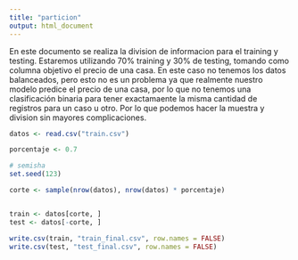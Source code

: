 ```yaml
---
title: "particion"
output: html_document
---
```


En este documento se realiza la division de informacion para el training y testing. Estaremos utilizando 70% training y 30% de testing, tomando como columna objetivo el precio de una casa. En este caso no tenemos los datos balanceados, pero esto no es un problema ya que realmente nuestro modelo predice el precio de una casa, por lo que no tenemos una clasificación binaria para tener exactamaente la misma cantidad de registros para un caso u otro. Por lo que podemos hacer la muestra y division sin mayores complicaciones.

```r
datos <- read.csv("train.csv")
```
```r
porcentaje <- 0.7

# semisha
set.seed(123)

corte <- sample(nrow(datos), nrow(datos) * porcentaje)


train <- datos[corte, ]
test <- datos[-corte, ]

write.csv(train, "train_final.csv", row.names = FALSE)
write.csv(test, "test_final.csv", row.names = FALSE)
```